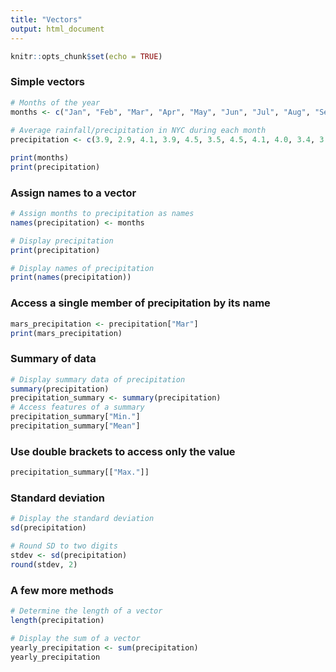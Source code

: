 ```yaml
---
title: "Vectors"
output: html_document
---
```


```r
knitr::opts_chunk$set(echo = TRUE)
```

### Simple vectors
```r
# Months of the year
months <- c("Jan", "Feb", "Mar", "Apr", "May", "Jun", "Jul", "Aug", "Sep", "Oct", "Nov", "Dec")
 
# Average rainfall/precipitation in NYC during each month
precipitation <- c(3.9, 2.9, 4.1, 3.9, 4.5, 3.5, 4.5, 4.1, 4.0, 3.4, 3.8, 3.6)

print(months)
print(precipitation)
```
### Assign names to a vector
```r
# Assign months to precipitation as names
names(precipitation) <- months

# Display precipitation
print(precipitation)

# Display names of precipitation
print(names(precipitation))
```

### Access a single member of precipitation by its name
```r
mars_precipitation <- precipitation["Mar"]
print(mars_precipitation)
```
### Summary of data
```r
# Display summary data of precipitation
summary(precipitation)
precipitation_summary <- summary(precipitation)
# Access features of a summary
precipitation_summary["Min."]
precipitation_summary["Mean"]
```
### Use double brackets to access only the value
```r
precipitation_summary[["Max."]]
```

### Standard deviation
```r
# Display the standard deviation 
sd(precipitation)

# Round SD to two digits
stdev <- sd(precipitation)
round(stdev, 2)

```
### A few more methods
```r
# Determine the length of a vector
length(precipitation)

# Display the sum of a vector
yearly_precipitation <- sum(precipitation)
yearly_precipitation
```

